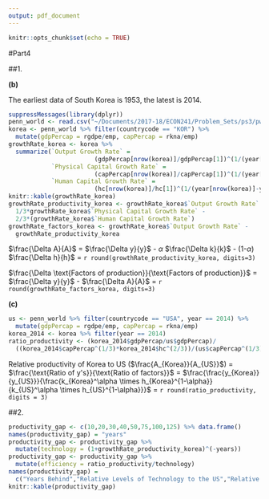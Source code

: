 ```yaml
---
output: pdf_document
---
```


```r
knitr::opts_chunk$set(echo = TRUE)
```

#Part4

##1.

**(b)**

The earliest data of South Korea is 1953, the latest is 2014.

```r
suppressMessages(library(dplyr))
penn_world <- read.csv("~/Documents/2017-18/ECON241/Problem_Sets/ps3/pwt_ex_ps3.csv")
korea <- penn_world %>% filter(countrycode == "KOR") %>% 
  mutate(gdpPercap = rgdpe/emp, capPercap = rkna/emp)
growthRate_korea <- korea %>% 
  summarize(`Output Growth Rate` =
                        (gdpPercap[nrow(korea)]/gdpPercap[1])^(1/(year[nrow(korea)]-year[1]))-1,
            `Physical Capital Growth Rate` =
                        (capPercap[nrow(korea)]/capPercap[1])^(1/(year[nrow(korea)]-year[1]))-1, 
            `Human Capital Growth Rate` = 
                        (hc[nrow(korea)]/hc[1])^(1/(year[nrow(korea)]-year[1]))-1)
knitr::kable(growthRate_korea)
growthRate_productivity_korea <- growthRate_korea$`Output Growth Rate` - 
  1/3*growthRate_korea$`Physical Capital Growth Rate` - 
  2/3*(growthRate_korea$`Human Capital Growth Rate`)
growthRate_factors_korea <- growthRate_korea$`Output Growth Rate` - 
  growthRate_productivity_korea
```

$\frac{\Delta A}{A}$ = $\frac{\Delta y}{y}$ - $\alpha$ $\frac{\Delta k}{k}$ - (1-$\alpha$) $\frac{\Delta h}{h}$ = `r round(growthRate_productivity_korea, digits=3)`

$\frac{\Delta \text{Factors of production}}{\text{Factors of production}}$ = $\frac{\Delta y}{y}$ - $\frac{\Delta A}{A}$ = `r round(growthRate_factors_korea, digits=3)`

**(c)**

```r
us <- penn_world %>% filter(countrycode == "USA", year == 2014) %>% 
  mutate(gdpPercap = rgdpe/emp, capPercap = rkna/emp)
korea_2014 <- korea %>% filter(year == 2014)
ratio_productivity <- (korea_2014$gdpPercap/us$gdpPercap)/
  ((korea_2014$capPercap^(1/3)*korea_2014$hc^(2/3))/(us$capPercap^(1/3)*us$hc^(2/3)))
```

Relative productivity of Korea to US ($\frac{A_{Korea}}{A_{US}}$) = $\frac{\text{Ratio of y's}}{\text{Ratio of factors}}$ = $\frac{\frac{y_{Korea}}{y_{US}}}{\frac{k_{Korea}^\alpha  \times h_{Korea}^{1-\alpha}}{k_{US}^\alpha  \times h_{US}^{1-\alpha}}}$ = `r round(ratio_productivity, digits = 3)`

##2.

```r
productivity_gap <- c(10,20,30,40,50,75,100,125) %>% data.frame()
names(productivity_gap) = "years"
productivity_gap <- productivity_gap %>% 
  mutate(technology = (1+growthRate_productivity_korea)^(-years))
productivity_gap <- productivity_gap %>% 
  mutate(efficiency = ratio_productivity/technology)
names(productivity_gap) = 
  c("Years Behind","Relative Levels of Technology to the US","Relative Efficiency to the US")
knitr::kable(productivity_gap)
```



